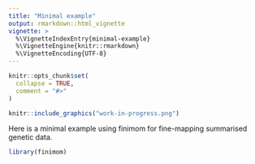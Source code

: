 ```yaml
---
title: "Minimal example"
output: rmarkdown::html_vignette
vignette: >
  %\VignetteIndexEntry{minimal-example}
  %\VignetteEngine{knitr::rmarkdown}
  %\VignetteEncoding{UTF-8}
---
```


```r
knitr::opts_chunk$set(
  collapse = TRUE,
  comment = "#>"
)
```


<!-- <img src="vignettes/work-in-progress.png" align="left" width="125"/> -->

```r

knitr::include_graphics("work-in-progress.png")

```

Here is a minimal example using finimom for fine-mapping summarised genetic data.

```r
library(finimom)
```
